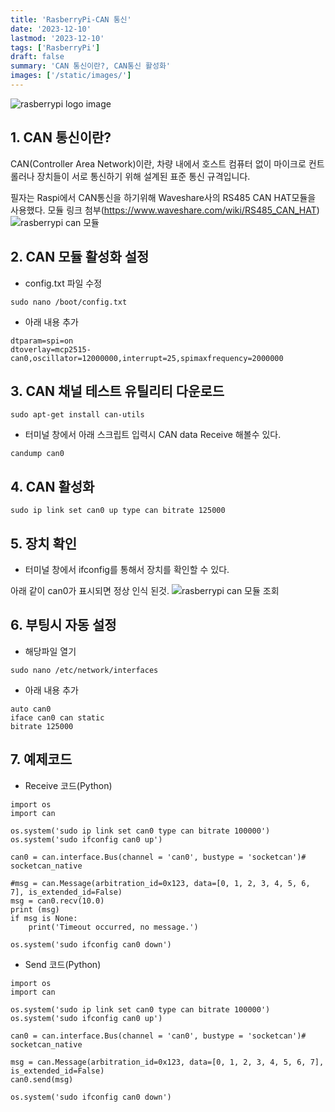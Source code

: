```yaml
---
title: 'RasberryPi-CAN 통신'
date: '2023-12-10'
lastmod: '2023-12-10'
tags: ['RasberryPi']
draft: false
summary: 'CAN 통신이란?, CAN통신 활성화'
images: ['/static/images/']
---
```


![rasberrypi logo image](/static/images/rasberrypi/rasberrypi-logo.svg)

<TOCInline toc={props.toc} exclude="Introduction" />

## 1. CAN 통신이란?

CAN(Controller Area Network)이란, 차량 내에서 호스트 컴퓨터 없이 마이크로 컨트롤러나 장치들이 서로 통신하기 위해 설계된 표준 통신 규격입니다.

필자는 Raspi에서 CAN통신을 하기위해 Waveshare사의 RS485 CAN HAT모듈을 사용했다.
모듈 링크 첨부(https://www.waveshare.com/wiki/RS485_CAN_HAT)
![rasberrypi can 모듈](/static/images/rasberrypi/rasberrypi-can.png)

## 2. CAN 모듈 활성화 설정

- config.txt 파일 수정

```
sudo nano /boot/config.txt
```

- 아래 내용 추가

```
dtparam=spi=on
dtoverlay=mcp2515-can0,oscillator=12000000,interrupt=25,spimaxfrequency=2000000
```

## 3. CAN 채널 테스트 유틸리티 다운로드

```
sudo apt-get install can-utils
```

- 터미널 창에서 아래 스크립트 입력시 CAN data Receive 해볼수 있다.

```
candump can0
```

## 4. CAN 활성화

```
sudo ip link set can0 up type can bitrate 125000
```

## 5. 장치 확인

- 터미널 창에서 ifconfig를 통해서 장치를 확인할 수 있다.

아래 같이 can0가 표시되면 정상 인식 된것.
![rasberrypi can 모듈 조회](/static/images/rasberrypi/rasberrypi-can2.png)

## 6. 부팅시 자동 설정

- 해당파일 열기

```
sudo nano /etc/network/interfaces
```

- 아래 내용 추가

```
auto can0
iface can0 can static
bitrate 125000
```

## 7. 예제코드

- Receive 코드(Python)

```
import os
import can

os.system('sudo ip link set can0 type can bitrate 100000')
os.system('sudo ifconfig can0 up')

can0 = can.interface.Bus(channel = 'can0', bustype = 'socketcan')# socketcan_native

#msg = can.Message(arbitration_id=0x123, data=[0, 1, 2, 3, 4, 5, 6, 7], is_extended_id=False)
msg = can0.recv(10.0)
print (msg)
if msg is None:
    print('Timeout occurred, no message.')

os.system('sudo ifconfig can0 down')
```

- Send 코드(Python)

```
import os
import can

os.system('sudo ip link set can0 type can bitrate 100000')
os.system('sudo ifconfig can0 up')

can0 = can.interface.Bus(channel = 'can0', bustype = 'socketcan')# socketcan_native

msg = can.Message(arbitration_id=0x123, data=[0, 1, 2, 3, 4, 5, 6, 7], is_extended_id=False)
can0.send(msg)

os.system('sudo ifconfig can0 down')
```

